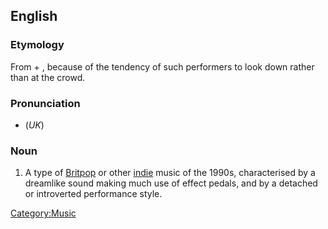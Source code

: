==English==
{{wikipedia}}
===Etymology===
From {{term|shoe}} + {{term|gazing}}, because of the tendency of such performers to look down rather than at the crowd.

===Pronunciation===
*(''UK'') {{IPA|/ˈʃuːgeɪzɪŋ/}}

===Noun===
{{en-noun|-}}

# {{UK}} A type of [[Britpop]] or other [[indie]] music of the 1990s, characterised by a dreamlike sound making much use of effect pedals, and by a detached or introverted performance style.

[[Category:Music]]